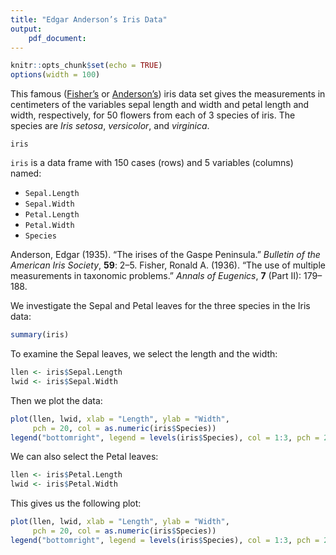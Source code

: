 ```yaml
---
title: "Edgar Anderson’s Iris Data"
output:
    pdf_document:
---
```


```r
knitr::opts_chunk$set(echo = TRUE)
options(width = 100)
```

\tableofcontents

\subsection{Description}

This famous ([Fisher's](https://en.wikipedia.org/wiki/Ronald_Fisher) or [Anderson's](https://en.wikipedia.org/wiki/Edgar_Anderson)) iris data set gives the measurements in centimeters of the variables sepal length and width and petal length and width, respectively, for 50 flowers from each of 3 species of iris. The species are *Iris setosa*, *versicolor*, and *virginica*.

\subsection{Usage}

`iris`

\subsection{Format}

`iris` is a data frame with 150 cases (rows) and 5 variables (columns) named:

-   `Sepal.Length`
-   `Sepal.Width`
-   `Petal.Length`
-   `Petal.Width`
-   `Species`

\subsection{Source}

Anderson, Edgar (1935). "The irises of the Gaspe Peninsula." *Bulletin of the American Iris Society*, **59**: 2--5. Fisher, Ronald A. (1936). "The use of multiple measurements in taxonomic problems." *Annals of Eugenics*, **7** (Part II): 179--188.

\subsection{Examples}

We investigate the Sepal and Petal leaves for the three species in the Iris data:

```r
summary(iris)
```

To examine the Sepal leaves, we select the length and the width:

```r
llen <- iris$Sepal.Length
lwid <- iris$Sepal.Width
```

Then we plot the data:

```r
plot(llen, lwid, xlab = "Length", ylab = "Width",
     pch = 20, col = as.numeric(iris$Species))
legend("bottomright", legend = levels(iris$Species), col = 1:3, pch = 20)
```

We can also select the Petal leaves:

```r
llen <- iris$Petal.Length
lwid <- iris$Petal.Width
```

This gives us the following plot:

```r
plot(llen, lwid, xlab = "Length", ylab = "Width",
     pch = 20, col = as.numeric(iris$Species))
legend("bottomright", legend = levels(iris$Species), col = 1:3, pch = 20)
```
